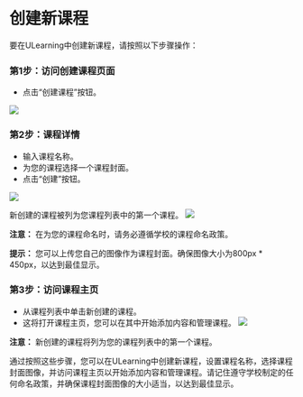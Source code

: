 
# 创建新课程

要在ULearning中创建新课程，请按照以下步骤操作：

### 第1步：访问创建课程页面
- 点击“创建课程”按钮。

![](/img/utest/teacher/appendix01.png)

### 第2步：课程详情
- 输入课程名称。
- 为您的课程选择一个课程封面。
- 点击“创建”按钮。

![](/img/utest/teacher/appendix02.png)

新创建的课程被列为您课程列表中的第一个课程。
![](/img/utest/teacher/appendix03.png)

**注意：** 在为您的课程命名时，请务必遵循学校的课程命名政策。

**提示：** 您可以上传您自己的图像作为课程封面。确保图像大小为800px * 450px，以达到最佳显示。

### 第3步：访问课程主页
- 从课程列表中单击新创建的课程。
- 这将打开课程主页，您可以在其中开始添加内容和管理课程。
![](/img/utest/teacher/appendix04.png)

**注意：** 新创建的课程将列为您的课程列表中的第一个课程。

通过按照这些步骤，您可以在ULearning中创建新课程，设置课程名称，选择课程封面图像，并访问课程主页以开始添加内容和管理课程。请记住遵守学校制定的任何命名政策，并确保课程封面图像的大小适当，以达到最佳显示。
